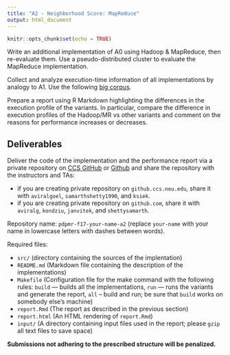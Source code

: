 ```yaml
---
title: "A2 - Neighborhood Score: MapReduce"
output: html_document
---
```


```r
knitr::opts_chunk$set(echo = TRUE)
```

Write an additional implementation of A0 using Hadoop & MapReduce, then re-evaluate them. Use a pseudo-distributed cluster to evaluate the MapReduce implementation.

Collect and analyze execution-time information of all implementations by analogy to A1. Use the following [big corpus](files/big.tar.gz).

Prepare a report using R Markdown highlighting the differences in the execution
profile of the variants. In particular, compare the difference in execution profiles of the Hadoop/MR vs other variants and comment on the reasons for performance increases or decreases.

## Deliverables

Deliver the code of the implementation and the performance report via a private repository on
[CCS GitHub](https://github.ccs.neu.edu) or [Github](https://github.com) and 
share the repository with the instructors and TAs: 

  * if you are creating private repository on `github.ccs.neu.edu`, share it with `aviralgoel`, `samarthshetty1990`, and `ksiek`. 
  * if you are creating private repository on `github.com`, share it with `aviralg`, `kondziu`, `janvitek`, and `shettysamarth`.

Repository name: `pdpmr-f17-your-name-a2` (replace `your-name` with your name in lowercase letters with dashes between words).

Required files: 

  * `src/` (directory containing the sources of the implentation)
  * `README.md` (Markdown file containing the description of the implementations)
  * `Makefile` (Configuration file for the make command with the following rules: `build` — builds all the implementations, `run` — runs the variants and generate the report, `all` – build and run; be sure that `build` works on somebody else's machine)
  * `report.Rmd` (The report as described in the previous section)
  * `report.html` (An HTML rendering of `report.Rmd`)
  * `input/` (A directory containing input files used in the report; please `gzip` all text files to save space)
    
**Submissions not adhering to the prescribed structure will be penalized.**

<!-- ## A2 Neighborhood Score: MapReduce/Hadoop

Implement a variant of A0 using MapReduce/Hadoop.

Prepare a report using R Markdown comparing the MapReduce implementation with
the other implementation variants. -->



<!--The program should be buildable via `make` and runnable via `make run `-->

<!-- ## A0 Concordance -->
<!-- _Prerequisites:_ Threads -->
<!-- _Description:_ -->
<!-- A concordance is a tool lexicographers use to make dictionaries. It is a document that shows the list of words used in a specific body of work (corpus) and their immediate context. A context can be defined variously, but for our purposes it is 10 words appearing before and after the given word. For instance, here is the immediate context for an appearance of the word "fallow" in Shakespeare’s Henry V: _…prisoners wildly overgrown with hair, Put forth disorder'd twigs; her fallow leas The darnel, hemlock and rank fumitory Doth root upon…_ -->
<!-- __Task 1__ (warm-up): Write a concordancer that accepts a text file and creates a concordance for all words appearing in the text file.  -->
<!-- __Task 2:__ use threads to parallelize parts of the creation of the concordance. -->

<!-- Fine print: -->
<!-- (0) Individual assignment. TODO -->
<!-- A0 Inhale -->
<!-- Time: 1 week -->
<!-- Prerequisites: None -->
<!-- Description: -->
<!-- The Bureau of Transport Statistics' On-time Performance (OTP) dataset has information about flights in the USA. The full dataset covers 27 years of air travel and is over 60GB in plain text. For this assignment you should answer the question: Which airlines have the least expensive fares? -->
<!-- Fine print: -->
<!-- (0) Individual assignment. (1) Data for one  month is here. (2) Write a sequential Java program reading one gzipped file and writing results on the console. (3) The only output should be the K and F, one per line, where K is the number of corrupt lines of input (lines not in the same format as the rest and lines with flights that do not pass the sanity test),  F is  the number of sane flights. Next, output pairs "C p" where C is a carrier two letter code  and p is the mean price of tickets. Sort the list by increasing price.  (4) The sanity test is: -->
<!-- CRSArrTime and CRSDepTime should not be zero -->
<!-- timeZone = CRSArrTime - CRSDepTime - CRSElapsedTime; -->
<!-- timeZone % 60 should be 0 -->
<!-- AirportID,  AirportSeqID, CityMarketID, StateFips, Wac should be larger than 0 -->
<!-- Origin, Destination,  CityName, State, StateName should not be empty -->
<!-- For flights that not Cancelled: -->
<!-- ArrTime -  DepTime - ActualElapsedTime - timeZone should be zero -->
<!-- if ArrDelay > 0 then ArrDelay should equal to ArrDelayMinutes -->
<!-- if ArrDelay < 0 then ArrDelayMinutes should be zero -->
<!-- if ArrDelayMinutes >= 15 then ArrDel15 should be true -->
<!-- (5) Design the code with care as you will reuse it. Document and test it.  (6) The reference solution is ~1KLOC and prints 4083 for K, 435940 for F and, for instance, "UA 545.62".   Processing time is ~5 seconds. (7) Submit your assignment in tar file  Monisha Singh, <msingh28@ccs.neu.edu>. The title of the mail must be "6240-V A0" followed by your name. -->

<!-- A1 Threading -->
<!-- Time: 1 week -->
<!-- Prerequisites: A0, Parallelism and consistency -->
<!-- Description: -->
<!-- Airfares evolve with time, one month of traffic is not sufficient to answer which airline is the cheapest. Try with two years worth of OTP data. Improve throughput of your code with parallel processing primitives. -->

<!-- Fine print: -->
<!-- (0) Individual assignment. (1) The input is "-p -input=DIR" where DIR is the path to a directory containing data files. All files in the directory will be processed. (2) The output is K and F, and a sequence of "C p m"s where m is the median ticket price. Restrict your output to airlines that are active in January 2015. (3) Clean up your code, document and test it. (4) Sample data is here. (5) Values for K and F are 128160 and 12601051. One sample airline is "AS 202.36 171.57". The reference solution is 150LOC additional/changed over A0. Processing time is under a minute.(6) Submit your assignment as a single tar.gz file which unpacks into a directory named "LastName_FirstName_A1".  That directory should contain a README file that explains how to build and run your assignment. -->

<!-- A2 Distribution -->
<!-- Time: 1 week -->
<!-- Prerequisites: A1, Distributed programming -->
<!-- Description: -->
<!-- As data sizes increase the single machine version does not scale, use Map Reduce to solve A1. -->
<!-- Fine print: -->
<!-- (0) Group assignment, two students. (1) Provide code that can run in pseudo-distributed mode as well as on EMR. (3) Produce a graph that plots the average ticket price for each month for each airline.  Use R. No other output is required. (3) Include a script that executes everything and produces the graph. For example, if you use the Unix make command, you should have two targets pseudo and cloud such that typing make pseudo will create a HDFS file system, start hadoop, run your job, get the output, and produce the graph. Typing  make pseudo will run your code on EMR. (4) Only plot airlines with flights in 2015, limit yourself to the 10 airlines with the most flights overall. (5) Information on how to setup AWS is here. (6) Write a one page report that documents your implementation and that describes your results. The report should be automatically constructed as part of running the project to include the plot. (Hint: use LaTeX or Markdown) (7) Submit a tar.gz file which unpacks into a directory name "LastName1_LastName2_A2". That directory should contain a README file that explains how to build and run your code. Make sure that the code is portable. Document what it requires. (8) The reference solution builds off A1, adding 154 lines of Java code and 15 lines of R code. -->

<!-- A3 Redux -->
<!-- Time: 1 week -->
<!-- Prerequisites: Threads, Distributed programming -->
<!-- Description: -->
<!-- Compare the cost of computing (A) mean, (B) median, and (C) fast median for (i) single threaded and (ii) multi-threaded Java, as well as (iii) pseudo-distributed MR and (iv) distributed MR. -->
<!-- Fine print: -->
<!-- (0) Group assignment, two students. (1) Reuse previous implementations as much as possible. Output "m C v" triples where m identifies the month, C is an airline, and v is the median or mean. (2) Devise your own approach to speed up computation of the median, this may include approximation techniques. If you choose to approximate, make sure to measure accuracy.  (3) Evaluate the performance of the following configurations i-A, i-B, ii-A, ii-B, iii-A, iii-B, iii-C, iv-A, iv-B, iv-C. (4) Create a benchmarking harness that will automatically run all configurations for different input sizes and generate graphs of the performance. The harness should output timings in a CSV file and generate a  PDF using R. (5) Produce a report that describes your conclusions. Use LaTex or similar. (6) The reference solution is 350 lines of Java, 40 lines of R, and 150 line of Make. -->

<!-- A4 Regression -->
<!-- Time: 1 week -->
<!-- Prerequisites: Map Reduce I, Data analysis with R -->
<!-- Description: -->
<!-- The price of a ticket depends, in part, on the fuel consumed, figuring out which airline is cheapest requires a little bit of work. Write a MapReduce job that ranks carriers and plots the evolution of prices of the least expensive carrier over time. -->
<!-- Fine Print: -->
<!-- (0) Group assignment, two students. (1) Take as input "-time=N" where N is a natural number representing scheduled flight minutes.  (2) For each year and each carrier, estimate the intercept and the slope of a simple linear regression using the scheduled flight time to explain average ticket prices. For a given year, compare carriers at N by computing intercept+slope*N. The least expensive carrier is the carrier with lowest price at N for the most years. (3)  Plot, for each week of the entire dataset, the median price of the least expensive carrier.  (4) The reference solution is 300 LOC of Java with two MR jobs pipelined. (5) Use the full airline dataset form s3://mrclassvitek/data -- it contains 337 files! (6) Produce a report that discusses your results and includes graphs for N=1 and N=200. (7) The reference solution has 300 lines of Java. -->

<!-- A5 Paths -->
<!-- Time: 1 week -->
<!-- Prerequisites: Map Reduce II, Data analysis with R -->
<!-- Description: -->
<!-- Compute missed connections for all two-hop paths. -->
<!-- Fine Print: -->
<!-- (0) Group assignment, two students. (1) A connection is any pair of flight F and G of the same carrier such as F.Destination = G.Origin and the scheduled departure of G is  <= 6 hours and >= 30 minutes after the scheduled arrival of F. (2) A connection is missed when the actual arrival of F < 30 minutes before the actual departure of G. (3) Optimize your code for performance. (4) Output the number of connections and missed connections per airline, per year. (5) The reference solution outputs "UA, 2013, 2826, 129" when processing the following two files. (6) The reference solution is 239 LOC Java and 10 LOC of R.  The reference solutions takes 5 minutes to run on the full data set (337 files) with a cluster of 10 large machines. (7) Your submission should include code and Makefiles. No data should be included. A report should describe your implementation and detail the timing of your results for at least the two year data set, and, if you dare, the full data set. Include results file for any runs on AWS. The report should be in PDF. -->

<!-- A6 Prediction -->
<!-- Time: 1 week -->
<!-- Prerequisites: Map Reduce II, Data analysis with R -->
<!-- Description: -->
<!-- Build a model to predict flight delays. -->
<!-- Fine print: -->
<!-- (0) Group assignment, two students. (1) Your program takes as input 36 historical files. Each file is a month of data. You can use these to build a model. (2) You program also take a single test file. This represents all the future flights we want to predict. (3) Output a file containing predictions in the format <FL_NUM>_<FL_DATE>_<CRS_DEP_TIME>, logical. The first column uniquely identifies a flight and the second is TRUE if the flight will be late. (4) Report execution time and the confusion matrix for the provided data. (5) The choice of predictive model is open; you will be graded on the accuracy of your method as well as execution time. One possible choice is to use the Random Forest algorithm. R and Java implementations exist. (6) Input data is to be found in bucked s3://mrclassvitek, in folders a6history and a6test.  The folder a6validate contains a file that has the correct answers for most flights, use it to compute the confusion matrix. (7) As a measure of accuracy, use the sum of the percentage of on-time flights misclassified as delayed and the percentage of delayed flights misclassified as on-time. (8) Some hints for using random forests: (a) split the data and build models for subsets of the entire data set. (b) Recode the data so that the type of each column has at most 50 different values. In R, they should be factors. (c) Delete columns that are not usable for predictions. (d) Synthesize features that you think make sense. For example you could create a column labelled "Holidays" and it would be true when a flight is close to Christmas, New Year, and Thanksgiving. (8) A flight is delayed is ARR_DELAY > 0. -->

<!-- A7 Routing -->
<!-- Time: 1 week -->
<!-- Prerequisites: Map Reduce II, Data analysis with R -->
<!-- Description: -->
<!-- Given an origin, a destination and a date, propose two-hops routes that minimize the chance of missed connections. -->
<!-- Fine print: -->
<!-- (0) Group assignment, four students. (1) Your program takes 36 history files to build a model, one single test file that contains all scheduled flights for the next year, to create itineraries, and one request file in the following format  year, month, day, origin, destination, ignore. For each request, your program should propose an itinerary, written flight_num, flight_num, duration.  (3) The output of the program is scored as follows: sum the durations in hours. Add 100 hours for each missed connection. (4) Connections must have at least 30 minutes and no more than one hour on the same carrier. (5) The data is in the bucket s3://mrclassvitek, in folders a7history, a7test, a7request and a7validate.  The last directory contains a file which lists missed connections, use it for scoring. (6) The PDF report file should include details about the implementation as well as a study of the performance and accuracy of the solution. A detailed breakdown of what each team member worked should be added. Grading will include the quality of the report. All projects will be code walked. -->

<!-- A8 Regression in Spark -->
<!-- Time: 1 week -->
<!-- Prerequisites: A4, Spark: Basics, Data analysis with R -->
<!-- Description: -->
<!-- Reimplement A4 in Scala using Spark. -->
<!-- Fine print: -->
<!-- (0) Group assignment, four students. (1) Your report should include a detailed comparison of the two solutions in terms of performance and software engineering. -->

<!-- X9 Paths in Spark -->
<!-- Time: 1 week -->
<!-- Prerequisites: A8, A5, Spark: Accumulators and broadcast variables -->
<!-- Description: -->
<!-- Use the ranking from A8 to create a map of airline prices. Using that map find whether there is a correlation between airline prices and missed connections for two-hop paths. -->
<!-- Fine print: -->

<!-- X10 Spark III (TBA) -->
<!-- Time: 1 week -->
<!-- Prerequisites: A4, Spark: Relational databases -->
<!-- Description: -->
<!-- Fine print: -->

<!-- X11 Spark IV (TBA) -->
<!-- Time: 1 week -->
<!-- Prerequisites: A4, Spark: Scaling -->
<!-- Description: -->
<!-- Fine print: -->

<!-- X12 Spark V (TBA) -->
<!-- Time: 1 week -->
<!-- Prerequisites: A4, Spark: Streaming -->
<!-- Description: -->
<!-- Fine print: -->

